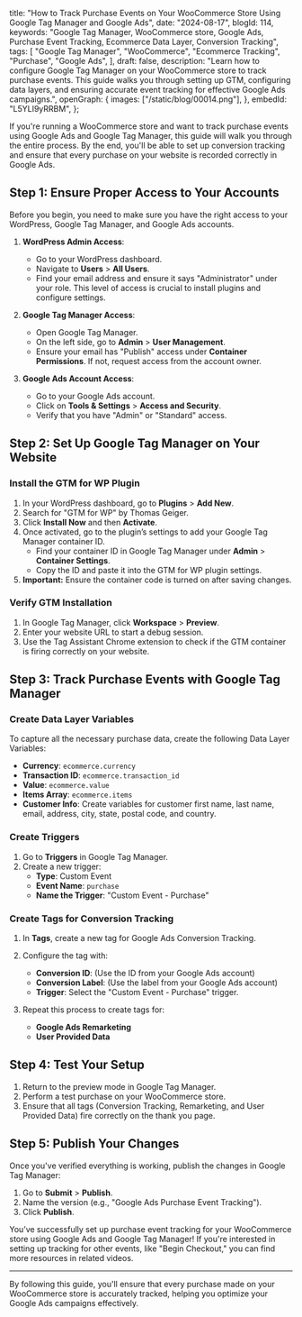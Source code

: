   title:
    "How to Track Purchase Events on Your WooCommerce Store Using Google Tag Manager and Google Ads",
  date: "2024-08-17",
  blogId: 114,
  keywords:
    "Google Tag Manager, WooCommerce store, Google Ads, Purchase Event Tracking, Ecommerce Data Layer, Conversion Tracking",
  tags: [
    "Google Tag Manager",
    "WooCommerce",
    "Ecommerce Tracking",
    "Purchase",
    "Google Ads",
  ],
  draft: false,
  description:
    "Learn how to configure Google Tag Manager on your WooCommerce store to track purchase events. This guide walks you through setting up GTM, configuring data layers, and ensuring accurate event tracking for effective Google Ads campaigns.",
  openGraph: {
    images: ["/static/blog/00014.png"],
  },
  embedId: "L5YLI9yRRBM",
};

<BlogHeader metadata={metadata} />

If you're running a WooCommerce store and want to track purchase events using Google Ads and Google Tag Manager, this guide will walk you through the entire process. By the end, you'll be able to set up conversion tracking and ensure that every purchase on your website is recorded correctly in Google Ads.

## Step 1: Ensure Proper Access to Your Accounts

Before you begin, you need to make sure you have the right access to your WordPress, Google Tag Manager, and Google Ads accounts.

1. **WordPress Admin Access**:

   - Go to your WordPress dashboard.
   - Navigate to **Users** > **All Users**.
   - Find your email address and ensure it says "Administrator" under your role. This level of access is crucial to install plugins and configure settings.

2. **Google Tag Manager Access**:

   - Open Google Tag Manager.
   - On the left side, go to **Admin** > **User Management**.
   - Ensure your email has "Publish" access under **Container Permissions**. If not, request access from the account owner.

3. **Google Ads Account Access**:
   - Go to your Google Ads account.
   - Click on **Tools & Settings** > **Access and Security**.
   - Verify that you have "Admin" or "Standard" access.

## Step 2: Set Up Google Tag Manager on Your Website

### Install the GTM for WP Plugin

1. In your WordPress dashboard, go to **Plugins** > **Add New**.
2. Search for "GTM for WP" by Thomas Geiger.
3. Click **Install Now** and then **Activate**.
4. Once activated, go to the plugin’s settings to add your Google Tag Manager container ID.
   - Find your container ID in Google Tag Manager under **Admin** > **Container Settings**.
   - Copy the ID and paste it into the GTM for WP plugin settings.
5. **Important:** Ensure the container code is turned on after saving changes.

### Verify GTM Installation

1. In Google Tag Manager, click **Workspace** > **Preview**.
2. Enter your website URL to start a debug session.
3. Use the Tag Assistant Chrome extension to check if the GTM container is firing correctly on your website.

## Step 3: Track Purchase Events with Google Tag Manager

### Create Data Layer Variables

To capture all the necessary purchase data, create the following Data Layer Variables:

- **Currency**: `ecommerce.currency`
- **Transaction ID**: `ecommerce.transaction_id`
- **Value**: `ecommerce.value`
- **Items Array**: `ecommerce.items`
- **Customer Info**: Create variables for customer first name, last name, email, address, city, state, postal code, and country.

### Create Triggers

1. Go to **Triggers** in Google Tag Manager.
2. Create a new trigger:
   - **Type**: Custom Event
   - **Event Name**: `purchase`
   - **Name the Trigger**: "Custom Event - Purchase"

### Create Tags for Conversion Tracking

1. In **Tags**, create a new tag for Google Ads Conversion Tracking.
2. Configure the tag with:

   - **Conversion ID**: (Use the ID from your Google Ads account)
   - **Conversion Label**: (Use the label from your Google Ads account)
   - **Trigger**: Select the "Custom Event - Purchase" trigger.

3. Repeat this process to create tags for:
   - **Google Ads Remarketing**
   - **User Provided Data**

## Step 4: Test Your Setup

1. Return to the preview mode in Google Tag Manager.
2. Perform a test purchase on your WooCommerce store.
3. Ensure that all tags (Conversion Tracking, Remarketing, and User Provided Data) fire correctly on the thank you page.

## Step 5: Publish Your Changes

Once you've verified everything is working, publish the changes in Google Tag Manager:

1. Go to **Submit** > **Publish**.
2. Name the version (e.g., "Google Ads Purchase Event Tracking").
3. Click **Publish**.

You’ve successfully set up purchase event tracking for your WooCommerce store using Google Ads and Google Tag Manager! If you're interested in setting up tracking for other events, like "Begin Checkout," you can find more resources in related videos.

---

By following this guide, you'll ensure that every purchase made on your WooCommerce store is accurately tracked, helping you optimize your Google Ads campaigns effectively.
